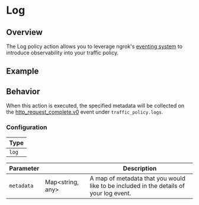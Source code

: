 
# Log

## Overview

The Log policy action allows you to leverage ngrok's [eventing system](/obs) to introduce observability into your traffic policy.

## Example

<ExampleTCP />

## Behavior

When this action is executed, the specified metadata will be collected on the [http_request_complete.v0](/obs/reference/#tcp_request_completev0) event
under `traffic_policy.logs`.

### Configuration

| Type  |
| ----- |
| `log` |

| Parameter  | &nbsp;                 | Description                                                                            |
| ---------- | ---------------------- | -------------------------------------------------------------------------------------- |
| `metadata` | Map&lt;string, any&gt; | A map of metadata that you would like to be included in the details of your log event. |
